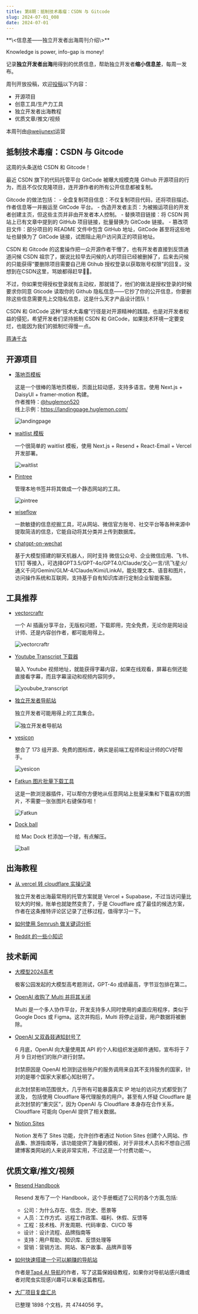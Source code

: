 ```yaml
---
title: 第8期：抵制技术毒瘤：CSDN 与 Gitcode
slug: 2024-07-01_008
date: 2024-07-01
---
```


<Aside>
**\<信息差——独立开发者出海周刊介绍\>**

Knowledge is power, info-gap is money!

记录**独立开发者出海**用得到的优质信息，帮助独立开发者**缩小信息差**，每周一发布。

周刊开放投稿，欢迎[投稿](https://github.com/weijunext/gapis.money/issues)以下内容：
- 开源项目
- 创意工具/生产力工具
- 独立开发者出海教程
- 优质文章/推文/视频

本周刊由[@weijunext](https://x.com/weijunext)运营
</Aside>

## 抵制技术毒瘤：CSDN 与 Gitcode

  这周的头条送给 CSDN 和 Gitcode！

  最近 CSDN 旗下的代码托管平台 GitCode 被曝大规模克隆 Github 开源项目的行为，而且不仅仅克隆项目，连开源作者的所有公开信息都被复制。
  
  Gitcode 的做法包括：
    - 全盘复制项目信息：不仅复制项目代码，还将项目描述、作者信息等一并搬运至 GitCode 平台。
    - 伪造开发者主页：为被搬运项目的开发者创建主页，但这些主页并非由开发者本人控制。
    - 替换项目链接：将 CSDN 网站上已有文章中提到的 GitHub 项目链接，批量替换为 GitCode 链接。
    - 篡改项目文件：部分项目的 README 文件中包含 GitHub 地址，GitCode 甚至将这些地址也替换为了 GitCode 链接，试图阻止用户访问真正的项目地址。

  CSDN 和 Gitcode 的这套操作把一众开源作者干懵了，也有开发者直接到反馈通道问候 CSDN 祖宗了，据说比较早去问候的人的项目已经被删掉了，后来去问候的只能获得“要删除项目需要自己用 Gtihub 授权登录以获取账号权限”的回复。没想到在CSDN这里，骂娘都得赶早😮‍💨。

  不过，你如果觉得授权登录就有主动权，那就错了，他们的做法是授权登录的时候要求你同意 Gticode 读取你的 Github 隐私信息——它抄了你的公开信息，你要删除这些信息需要先上交隐私信息，这是什么天才产品设计团队！

  CSDN 和 GitCode 这种“技术大毒瘤”行径是对开源精神的践踏，也是对开发者权益的侵犯，希望开发者们坚持抵制 CSDN 和 GitCode，如果技术环境一定要变烂，也能因为我们的抵制烂得慢一点。

  [蒋涛千古](https://x.com/weijunext/status/1806147446591910073)

## 开源项目

- [落地页模板](https://github.com/huglemon/inwind-landing-page)

  这是一个很棒的落地页模板，页面比较动感，支持多语言。使用 Next.js + DaisyUI + framer-motion 构建。<br/>
  作者推特：[@huglemon520](https://x.com/@huglemon520)<br/>
  线上示例：https://landingpage.huglemon.com/

  ![landingpage](/assets/008/landingpage.webp)

- [waitlist 模板](https://github.com/raqibnur/quick-waitlist)

  一个很简单的 waitlist 模板，使用 Next.js + Resend + React-Email + Vercel 开发部署。

  ![waitlist](/assets/008/waitlist.webp)

- [Pintree](https://github.com/Pintree-io/pintree)

  管理本地书签并将其做成一个静态网站的工具。

  ![pintree](/assets/008/pintree.webp)

- [wiseflow](https://github.com/TeamWiseFlow/wiseflow)

  一款敏捷的信息挖掘工具，可从网站、微信官方账号、社交平台等各种来源中提取简洁的信息，它能自动将其分类并上传到数据库。

- [chatgpt-on-wechat](https://github.com/zhayujie/chatgpt-on-wechat)
  
  基于大模型搭建的聊天机器人，同时支持 微信公众号、企业微信应用、飞书、钉钉 等接入，可选择GPT3.5/GPT-4o/GPT4.0/Claude/文心一言/讯飞星火/通义千问/Gemini/GLM-4/Claude/Kimi/LinkAI，能处理文本、语音和图片，访问操作系统和互联网，支持基于自有知识库进行定制企业智能客服。


## 工具推荐

- [vectorcraftr](https://vectorcraftr.com/)

  一个 AI 插画分享平台，无版权问题，下载即用，完全免费，无论你是网站设计师、还是内容创作者，都可能用得上。

  ![vectorcraftr](/assets/008/vectorcraftr.webp)

- [Youtube Transcript 下载器](https://sinqi.tools/zh/youtube_transcript)

  输入 Youtube 视频地址，就能获得字幕内容，如果在线观看，屏幕右侧还能直接看字幕，而且字幕滚动和视频内容同步。

  ![youbube_transcript](/assets/008/youbube-transcript.webp)

- [独立开发者导航站](https://indiehackers.site/)

  独立开发者可能用得上的工具集合。

  ![独立开发者导航站](/assets/008/indiehackersite.webp)

- [yesicon](https://yesicon.app/)

  整合了 173 组开源、免费的图标库，确实是前端工程师和设计师的CV好帮手。

  ![yesicon](/assets/008/yesicon.webp)

- [Fatkun 图片批量下载工具](https://web.f7tk.com/extension.html)

  这是一款浏览器插件，可以帮你方便地从任意网站上批量采集和下载喜欢的图片，不需要一张张图片右键保存啦！

  ![Fatkun](/assets/008/fatkun.webp)

- [Dock ball](https://github.com/nate-parrott/ball)

  给 Mac Dock 栏添加一个球，有点解压。

  ![ball](/assets/008/ball.gif)


## 出海教程

- [从 vercel 转 cloudflare 实操记录](https://x.com/jesus_alex91269/status/1805606714936304019)

  独立开发者出海最常用的托管方案就是 Vercel + Supabase，不过当访问量比较大的时候，账单也就陡然变贵了，于是 Cloudflare 成了最佳的候选方案，作者在这条推特评论区记录了迁移过程，值得学习一下。

- [如何使用 Semrush 做关键词分析](https://indiehackertools.net/tools/semrush)

- [Reddit 的一些小知识](https://m.okjike.com/originalPosts/665e7c0419d274e2968574ad)

## 技术新闻

- [大模型2024高考](https://www.jiqizhixin.com/articles/2024-06-25)

  极客公园发起的大模型高考题测试，GPT-4o 成绩最高，字节豆包排在第二。

- [OpenAI 收购了 Multi 并将其关闭](https://multi.app/blog/multi-is-joining-openai)

  Multi 是一个多人协作平台，开发支持多人同时使用的桌面应用程序，类似于 Google Docs 或 Figma。这次并购后，Multi 将停止运营，用户数据将被删除。

- [OpenAI 又双叒叕通知封号了]()

  6 月底，OpenAI 向大量使用其 API 的个人和组织发送邮件通知，宣布将于 7 月 9 日对他们的账户进行封禁。

  封禁原因是 OpenAI 检测到这些账户的服务调用来自其不支持服务的国家，针对的是哪个国家大家都心知肚明了。

  此次封禁影响范围很大，几乎所有可能暴露真实 IP 地址的访问方式都受到了波及， 包括使用 Cloudflare 等代理服务的用户。甚至有人怀疑 Cloudflare 是此次封禁的“重灾区”，因为 OpenAI 与 Cloudflare 本身存在合作关系，Cloudflare 可能向 OpenAI 提供了相关数据。

- [Notion Sites](https://x.com/NotionHQ/status/1805619535330132425)

  Notion 发布了 Sites 功能，允许创作者通过 Notion Sites 创建个人网站、作品集、旅游指南等，该功能提供了海量的模板，对于非技术人员和不想自己搭建博客类网站的人来说非常实用，不过这是一个付费功能～。

## 优质文章/推文/视频

- [Resend Handbook](https://resend.com/handbook)

  Resend 发布了一个 Handbook，这个手册概述了公司的各个方面,包括:
    - 公司：为什么存在、信念、历史、愿景等
    - 人员：工作方式、远程工作政策、福利、休假、反馈等
    - 工程：技术栈、开发周期、代码审查、CI/CD 等
    - 设计：设计流程、品牌指南等
    - 支持：用户帮助、知识库、反馈处理等
    - 营销：营销方法、网站、客户故事、品牌声音等

- [如何快速搭建一个可以躺赚的导航站](https://mp.weixin.qq.com/s/VktoZ7f1Xo4ZmkXKJ5TOdQ)

  作者是[Tap4 AI 导航](https://tap4.ai/)的作者，写了这篇保姆级教程，如果你对导航站感兴趣或者对爬虫实现感兴趣可以来看这篇教程。

- [大厂项目复盘汇总](https://www.yuque.com/suoyibo/lk20w0)

  已整理 1898 个文档，共 4744056 字。